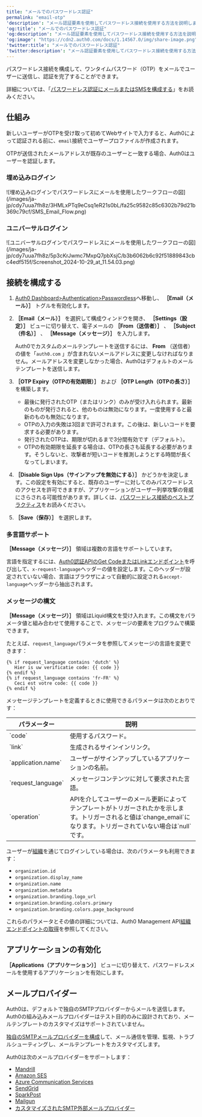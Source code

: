 ```yaml
---
title: "メールでのパスワードレス認証"
permalink: "email-otp"
'description': "メール認証要素を使用してパスワードレス接続を使用する方法を説明します。"
'og:title': "メールでのパスワードレス認証"
'og:description': "メール認証要素を使用してパスワードレス接続を使用する方法を説明します。"
'og:image': "https://cdn2.auth0.com/docs/1.14567.0/img/share-image.png"
'twitter:title': "メールでのパスワードレス認証"
'twitter:description': "メール認証要素を使用してパスワードレス接続を使用する方法を説明します。"
---
```


パスワードレス接続を構成して、ワンタイムパスワード（OTP）をメールでユーザーに送信し、認証を完了することができます。

詳細については、「[パスワードレス認証にメールまたはSMSを構成する](/ja-jp/authenticate/login/auth0-universal-login/passwordless-login/email-or-sms)」をお読みください。

## 仕組み

新しいユーザーがOTPを受け取って初めてWebサイトで入力すると、Auth0によって認証される前に、`email`接続でユーザープロファイルが作成されます。

OTPが送信されたメールアドレスが既存のユーザーと一致する場合、Auth0はユーザーを認証します。

### 埋め込みログイン

<Frame>![埋め込みログインでパスワードレスにメールを使用したワークフローの図](/images/ja-jp/cdy7uua7fh8z/3HMLxPTq9eCsq1eR21s0bL/fa25c9582c85c6302b79d21b369c79cf/SMS_Email_Flow.png)</Frame>

### ユニバーサルログイン

<Frame>![ユニバーサルログインでパスワードレスにメールを使用したワークフローの図](/images/ja-jp/cdy7uua7fh8z/5p3cKrJwmc7MxpQ7pbXsjC/b3b6062b6c92f51889843cbc4edf515f/Screenshot_2024-10-29_at_11.54.03.png)</Frame>

## 接続を構成する

1. [Auth0 Dashboard>Authentication>Passwordless](https://manage.auth0.com/#/connections/passwordless)へ移動し、 **［Email（メール）］** トグルを有効化します。
2. **［Email（メール）］** を選択して構成ウィンドウを開き、 **［Settings（設定）］** ビューに切り替えて、電子メールの **［From（送信者）］** 、 **［Subject（件名）］** 、 **［Message（メッセージ）］** を入力します。

   <Callout icon="file-lines" color="#0EA5E9" iconType="regular">

   Auth0でカスタムのメールテンプレートを送信するには、 **From** （送信者）の値を「`auth0.com` 」が含まれないメールアドレスに変更しなければなりません。メールアドレスを変更しなかった場合、Auth0はデフォルトのメールテンプレートを送信します。

   </Callout>

3. **［OTP Expiry（OTPの有効期限）］** および **［OTP Length（OTPの長さ）］** を構築します。

   * 最後に発行されたOTP（またはリンク）のみが受け入れられます。最新のものが発行されると、他のものは無効になります。一度使用すると最新のものも無効になります。
   * OTPの入力の失敗は3回まで許可されます。この後は、新しいコードを要求する必要があります。
   * 発行されたOTPは、期限が切れるまで3分間有効です（デフォルト）。
   * OTPの有効期限を延長する場合は、OTPの長さも延長する必要があります。そうしないと、攻撃者が短いコードを推測しようとする時間が長くなってしまいます。
4. **［Disable Sign Ups（サインアップを無効にする）］** かどうかを決定します。この設定を有効にすると、既存のユーザーに対してのみパスワードレスのアクセスを許可できますが、アプリケーションがユーザー列挙攻撃の脅威にさらされる可能性があります。詳しくは、[パスワードレス接続のベストプラクティス](/ja-jp/authenticate/passwordless/best-practices)をお読みください。
5. **［Save（保存）］** を選択します。

### 多言語サポート

**［Message（メッセージ）］** 領域は複数の言語をサポートしています。

言語を指定するには、[Auth0認証APIのGet CodeまたはLinkエンドポイント](https://auth0.com/docs/api/authentication#get-code-or-link)を呼び出して、`x-request-language`ヘッダーの値を設定します。このヘッダーが設定されていない場合、言語はブラウザによって自動的に設定される`accept-language`ヘッダーから抽出されます。

### メッセージの構文

**［Message（メッセージ）］** 領域はLiquid構文を受け入れます。この構文をパラメータ値と組み合わせて使用​​することで、メッセージの要素をプログラムで構築できます。

たとえば、`request_language`パラメータを参照してメッセージの言語を変更できます：

```liquid lines
{% if request_language contains 'dutch' %}
   Hier is uw verificatie code: {{ code }}
{% endif %}
{% if request_language contains 'fr-FR' %}
   Ceci est votre code: {{ code }}
{% endif %}
```

メッセージテンプレートを定義するときに使用できるパラメータは次のとおりです：

<table class="table"><thead>
<tr>
<th><b>パラメーター</b></th>
<th><b>説明</b></th>
</tr>
</thead>
<tbody>
<tr>
<td>`code`</td>
<td>使用するパスワード。</td>
</tr>
<tr>
<td>`link`</td>
<td>生成されるサインインリンク。</td>
</tr>
<tr>
<td>`application.name`</td>
<td>ユーザーがサインアップしているアプリケーションの名前。</td>
</tr>
<tr>
<td>`request_language`</td>
<td>メッセージコンテンツに対して要求された言語。</td>
</tr>
<tr>
<td>`operation`</td>
<td>APIを介してユーザーのメール更新によってテンプレートがトリガーされたかを示します。トリガーされると値は`change_email`になります。トリガーされていない場合は`null`です。</td>
</tr>
</tbody>
</table>

ユーザーが[組織](/ja-jp/manage-users/organizations/organizations-overview)を通じてログインしている場合は、次のパラメータも利用できます：

* `organization.id`
* `organization.display_name`
* `organization.name`
* `organization.metadata`
* `organization.branding.logo_url`
* `organization.branding.colors.primary`
* `organization.branding.colors.page_background`

これらのパラメータとその値の詳細については、Auth0 <Tooltip data-tooltip-id="react-containers-DefinitionTooltip-0" href="/ja-jp/glossary?term=management-api" tip="Management API: 顧客が管理タスクを実行できるようにするための製品。" cta="用語集の表示">Management API</Tooltip>[組織エンドポイントの取得](https://auth0.com/docs/api/management/v2#!/Organizations/get_organizations_by_id)を参照してください。

## アプリケーションの有効化

**［Applications（アプリケーション）］** ビューに切り替えて、パスワードレスメールを使用するアプリケーションを有効にします。

## メールプロバイダー

Auth0は、デフォルトで独自のSMTPプロバイダーからメールを送信します。Auth0の組み込みメールプロバイダーはテスト目的のみに設計されており、メールテンプレートのカスタマイズはサポートされていません。

[独自のSMTPメールプロバイダーを構成](/ja-jp/customize/email/smtp-email-providers)して、メール通信を管理、監視、トラブルシューティングし、メールテンプレートをカスタマイズします。

Auth0は次のメールプロバイダーをサポートします：

* [Mandrill](/ja-jp/customize/email/smtp-email-providers/configure-mandrill-as-external-smtp-email-provider)
* [Amazon SES](/ja-jp/customize/email/smtp-email-providers/configure-amazon-ses-as-external-smtp-email-provider)
* [Azure Communication Services](/ja-jp/customize/email/smtp-email-providers/configure-azure-comm-service-as-smtp-email-provider)
* [SendGrid](/ja-jp/customize/email/smtp-email-providers/configure-sendgrid-as-external-smtp-email-provider)
* [SparkPost](/ja-jp/customize/email/smtp-email-providers/configure-sparkpost-as-external-smtp-email-provider)
* [Mailgun](/ja-jp/customize/email/smtp-email-providers/configure-mailgun-as-external-smtp-email-provider)
* [カスタマイズされたSMTP外部メールプロバイダー](/ja-jp/customize/email/smtp-email-providers/configure-custom-external-smtp-email-provider)